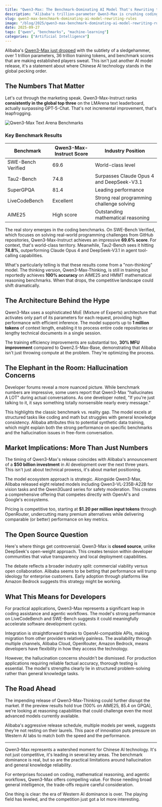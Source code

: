 ```yaml
---
title: "Qwen3-Max: The Benchmark-Dominating AI Model That's Rewriting the Rules"
description: "Alibaba's trillion-parameter Qwen3-Max is crushing coding benchmarks and reshaping the AI landscape, but is it all smoke and mirrors?"
slug: qwen3-max-benchmark-dominating-ai-model-rewriting-rules
image: "/blog/2025/qwen3-max-benchmark-dominating-ai-model-rewriting-rules.webp"
date: 2025-09-27
tags: ["qwen", "benchmarks", "machine-learning"]
categories: ["Artificial Intelligence"]
---
```


Alibaba's [Qwen3-Max just dropped](/blog/2025-09/qwen-3-max-launch-and-benchmark-analysis) with the subtlety of a sledgehammer, over 1 trillion parameters, 36 trillion training tokens, and benchmark scores that are making established players sweat. This isn't just another AI model release, it's a statement about where Chinese AI technology stands in the global pecking order.

## The Numbers That Matter

Let's cut through the marketing speak. Qwen3-Max-Instruct ranks **consistently in the global top three** on the LMArena text leaderboard, actually surpassing GPT-5-Chat. That's not incremental improvement, that's leapfrogging.

![Qwen3-Max Text Arena Benchmarks](/blog/2025/Qwen3-Max-Instruct-text_arena_benchmarks.webp)

### Key Benchmark Results

| Benchmark | Qwen3-Max-Instruct Score | Industry Position |
|-----------|--------------------------|-------------------|
| SWE-Bench Verified | 69.6 | World-class level |
| Tau2-Bench | 74.8 | Surpasses Claude Opus 4 and DeepSeek-V3.1 |
| SuperGPQA | 81.4 | Leading performance |
| LiveCodeBench | Excellent | Strong real programming challenge solving |
| AIME25 | High score | Outstanding mathematical reasoning |

The real story emerges in the coding benchmarks. On SWE-Bench Verified, which focuses on solving real-world programming challenges from GitHub repositories, Qwen3-Max-Instruct achieves an impressive **69.6% score**. For context, that's world-class territory. Meanwhile, Tau2-Bench sees it hitting **74.8%**, outperforming Claude Opus 4 and DeepSeek-V3.1 in agent tool-calling capabilities.

What's particularly telling is that these results come from a "non-thinking" model. The thinking version, Qwen3-Max-Thinking, is still in training but reportedly achieves **100% accuracy** on AIME25 and HMMT mathematical reasoning benchmarks. When that drops, the competitive landscape could shift dramatically.

## The Architecture Behind the Hype

Qwen3-Max uses a sophisticated MoE (Mixture of Experts) architecture that activates only part of its parameters for each request, providing high performance with efficient inference. The model supports up to **1 million tokens** of context length, enabling it to process entire code repositories or lengthy technical documents in a single session.

The training efficiency improvements are substantial too, **30% MFU improvement** compared to Qwen2.5-Max-Base, demonstrating that Alibaba isn't just throwing compute at the problem. They're optimizing the process.

## The Elephant in the Room: Hallucination Concerns

Developer forums reveal a more nuanced picture. While benchmark numbers are impressive, some users report that Qwen3-Max "hallucinates A LOT" during actual conversations. As one developer noted, "If you're just talking to it, it says something totally nonsensible nearly every message."

This highlights the classic benchmark vs. reality gap. The model excels at structured tasks like coding and math but struggles with general knowledge consistency. Alibaba attributes this to potential synthetic data training, which might explain both the strong performance on specific benchmarks and the hallucination issues in free-form conversation.

## Market Implications: More Than Just Numbers

The timing of Qwen3-Max's release coincides with Alibaba's announcement of a **$50 billion investment** in AI development over the next three years. This isn't just about technical prowess, it's about market positioning.

The model ecosystem approach is strategic. Alongside Qwen3-Max, Alibaba released eight related models including Qwen3-VL-235B-A22B for vision tasks and the Qwen3Guard series for safety moderation. This creates a comprehensive offering that competes directly with OpenAI's and Google's ecosystems.

Pricing is competitive too, starting at **$1.20 per million input tokens** through OpenRouter, undercutting many premium alternatives while delivering comparable (or better) performance on key metrics.

## The Open Source Question

Here's where things get controversial. Qwen3-Max is **closed source**, unlike DeepSeek's open-weight approach. This creates tension within developer communities that value transparency and local deployment capabilities.

The debate reflects a broader industry split: commercial viability versus open collaboration. Alibaba seems to be betting that performance will trump ideology for enterprise customers. Early adoption through platforms like Amazon Bedrock suggests this strategy might be working.

## What This Means for Developers

For practical applications, Qwen3-Max represents a significant leap in coding assistance and agentic workflows. The model's strong performance on LiveCodeBench and SWE-Bench suggests it could meaningfully accelerate software development cycles.

Integration is straightforward thanks to OpenAI-compatible APIs, making migration from other providers relatively painless. The availability through multiple channels, Alibaba Cloud, OpenRouter, Amazon Bedrock, means developers have flexibility in how they access the technology.

However, the hallucination concerns shouldn't be dismissed. For production applications requiring reliable factual accuracy, thorough testing is essential. The model's strengths clearly lie in structured problem-solving rather than general knowledge tasks.

## The Road Ahead

The impending release of Qwen3-Max-Thinking could further disrupt the market. If the preview results hold true (100% on AIME25, 85.4 on GPQA), we're looking at reasoning capabilities that could challenge even the most advanced models currently available.

Alibaba's aggressive release schedule, multiple models per week, suggests they're not resting on their laurels. This pace of innovation puts pressure on Western AI labs to match both the speed and the performance.

---

Qwen3-Max represents a watershed moment for Chinese AI technology. It's not just competitive, it's leading in several key areas. The benchmark dominance is real, but so are the practical limitations around hallucination and general knowledge reliability.

For enterprises focused on coding, mathematical reasoning, and agentic workflows, Qwen3-Max offers compelling value. For those needing broad general intelligence, the trade-offs require careful consideration.

One thing is clear: the era of Western AI dominance is over. The playing field has leveled, and the competition just got a lot more interesting.